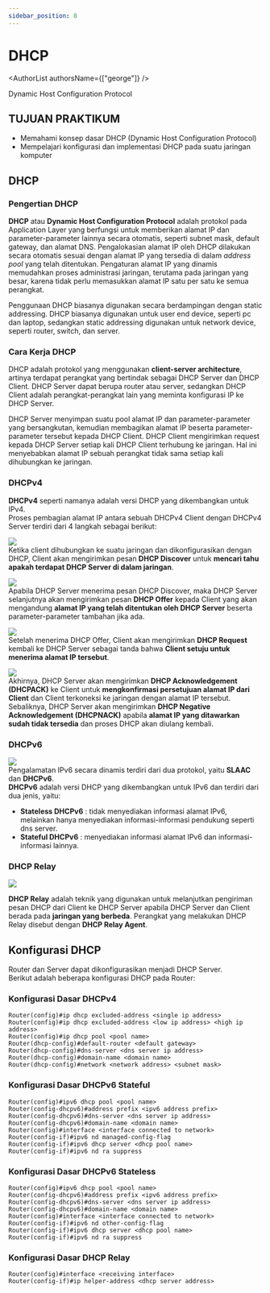 ```yaml
---
sidebar_position: 8
---
```


# DHCP


<AuthorList authorsName={["george"]} />

Dynamic Host Configuration Protocol

## TUJUAN PRAKTIKUM

- Memahami konsep dasar DHCP (Dynamic Host Configuration Protocol)
- Mempelajari konfigurasi dan implementasi DHCP pada suatu jaringan komputer

## DHCP

### Pengertian DHCP

**DHCP** atau **Dynamic Host Configuration Protocol** adalah protokol pada Application Layer yang berfungsi untuk memberikan alamat IP dan parameter-parameter lainnya secara otomatis, seperti subnet mask, default gateway, dan alamat DNS.
Pengalokasian alamat IP oleh DHCP dilakukan secara otomatis sesuai dengan alamat IP yang tersedia di dalam *address pool* yang telah ditentukan.
Pengaturan alamat IP yang dinamis memudahkan proses administrasi jaringan, terutama pada jaringan yang besar, karena tidak perlu memasukkan alamat IP satu per satu ke semua perangkat.

Penggunaan DHCP biasanya digunakan secara berdampingan dengan static addressing. DHCP biasanya digunakan untuk user end device, seperti pc dan laptop, sedangkan static addressing digunakan untuk network device, seperti router, switch, dan server.

### Cara Kerja DHCP

DHCP adalah protokol yang menggunakan **client-server architecture**, artinya terdapat perangkat yang bertindak sebagai DHCP Server dan DHCP Client.
DHCP Server dapat berupa router atau server, sedangkan DHCP Client adalah perangkat-perangkat lain yang meminta konfigurasi IP ke DHCP Server.

DHCP Server menyimpan suatu pool alamat IP dan parameter-parameter yang bersangkutan, kemudian membagikan alamat IP beserta parameter-parameter tersebut kepada DHCP Client.
DHCP Client mengirimkan request kepada DHCP Server setiap kali DHCP Client terhubung ke jaringan.
Hal ini menyebabkan alamat IP sebuah perangkat tidak sama setiap kali dihubungkan ke jaringan.

### DHCPv4

**DHCPv4** seperti namanya adalah versi DHCP yang dikembangkan untuk IPv4.  
Proses pembagian alamat IP antara sebuah DHCPv4 Client dengan DHCPv4 Server terdiri dari 4 langkah sebagai berikut:

<img src={DHCPDiscover} /><br/>
Ketika client dihubungkan ke suatu jaringan dan dikonfigurasikan dengan DHCP, Client akan mengirimkan pesan **DHCP Discover** untuk **mencari tahu apakah terdapat DHCP Server di dalam jaringan**.

<img src={DHCPOffer} /><br/>
Apabila DHCP Server menerima pesan DHCP Discover, maka DHCP Server selanjutnya akan mengirimkan pesan **DHCP Offer** kepada Client yang akan mengandung **alamat IP yang telah ditentukan oleh DHCP Server** beserta parameter-parameter tambahan jika ada.

<img src={DHCPRequest} /><br/>
Setelah menerima DHCP Offer, Client akan mengirimkan **DHCP Request** kembali ke DHCP Server sebagai tanda bahwa **Client setuju untuk menerima alamat IP tersebut**.

<img src={DHCPAck} /><br/>
Akhirnya, DHCP Server akan mengirimkan **DHCP Acknowledgement (DHCPACK)** ke Client untuk **mengkonfirmasi persetujuan alamat IP dari Client** dan Client terkoneksi ke jaringan dengan alamat IP tersebut.
Sebaliknya, DHCP Server akan mengirimkan **DHCP Negative Acknowledgement (DHCPNACK)** apabila **alamat IP yang ditawarkan sudah tidak tersedia** dan proses DHCP akan diulang kembali.

### DHCPv6

<img src={DHCPv6} /><br/>
Pengalamatan IPv6 secara dinamis terdiri dari dua protokol, yaitu **SLAAC** dan **DHCPv6**.  
**DHCPv6** adalah versi DHCP yang dikembangkan untuk IPv6 dan terdiri dari dua jenis, yaitu:
- **Stateless DHCPv6** : tidak menyediakan informasi alamat IPv6, melainkan hanya menyediakan informasi-informasi pendukung seperti dns server.
- **Stateful DHCPv6** : menyediakan informasi alamat IPv6 dan informasi-informasi lainnya.

### DHCP Relay

<img src={DHCPRelay} /><br/>

**DHCP Relay** adalah teknik yang digunakan untuk melanjutkan pengiriman pesan DHCP dari Client ke DHCP Server apabila DHCP Server dan Client berada pada **jaringan yang berbeda**.
Perangkat yang melakukan DHCP Relay disebut dengan **DHCP Relay Agent**.

## Konfigurasi DHCP

Router dan Server dapat dikonfigurasikan menjadi DHCP Server.  
Berikut adalah beberapa konfigurasi DHCP pada Router:

### Konfigurasi Dasar DHCPv4

```
Router(config)#ip dhcp excluded-address <single ip address>
Router(config)#ip dhcp excluded-address <low ip address> <high ip address>
Router(config)#ip dhcp pool <pool name>
Router(dhcp-config)#default-router <default gateway>
Router(dhcp-config)#dns-server <dns server ip address>
Router(dhcp-config)#domain-name <domain name>
Router(dhcp-config)#network <network address> <subnet mask>
```

### Konfigurasi Dasar DHCPv6 Stateful

```
Router(config)#ipv6 dhcp pool <pool name>
Router(config-dhcpv6)#address prefix <ipv6 address prefix>
Router(config-dhcpv6)#dns-server <dns server ip address>
Router(config-dhcpv6)#domain-name <domain name>
Router(config)#interface <interface connected to network>
Router(config-if)#ipv6 nd managed-config-flag
Router(config-if)#ipv6 dhcp server <dhcp pool name>
Router(config-if)#ipv6 nd ra suppress
```

### Konfigurasi Dasar DHCPv6 Stateless

```
Router(config)#ipv6 dhcp pool <pool name>
Router(config-dhcpv6)#address prefix <ipv6 address prefix>
Router(config-dhcpv6)#dns-server <dns server ip address>
Router(config-dhcpv6)#domain-name <domain name>
Router(config)#interface <interface connected to network>
Router(config-if)#ipv6 nd other-config-flag
Router(config-if)#ipv6 dhcp server <dhcp pool name>
Router(config-if)#ipv6 nd ra suppress
```

### Konfigurasi Dasar DHCP Relay

```
Router(config)#interface <receiving interface>
Router(config-if)#ip helper-address <dhcp server address>
```